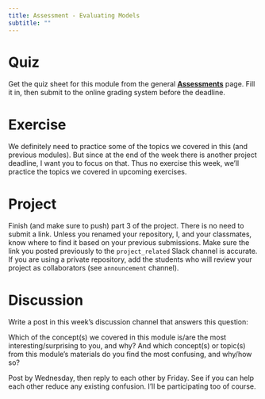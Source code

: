 ```yaml
---
title: Assessment - Evaluating Models
subtitle: ""
---
```


# Quiz

Get the quiz sheet for this module from the general [**Assessments**](../../courseinfo/assessments-overview.qmd) page. Fill it in, then submit to the online grading system before the deadline.

# Exercise

We definitely need to practice some of the topics we covered in this (and previous modules). But since at the end of the week there is another project deadline, I want you to focus on that. Thus no exercise this week, we'll practice the topics we covered in upcoming exercises.

# Project

Finish (and make sure to push) part 3 of the project. There is no need to submit a link. Unless you renamed your repository, I, and your classmates, know where to find it based on your previous submissions. Make sure the link you posted previously to the `project_related` Slack channel is accurate. If you are using a private repository, add the students who will review your project as collaborators (see `announcement` channel).

# Discussion

Write a post in this week's discussion channel that answers this question:

Which of the concept(s) we covered in this module is/are the most interesting/surprising to you, and why? And which concept(s) or topic(s) from this module's materials do you find the most confusing, and why/how so?

Post by Wednesday, then reply to each other by Friday. See if you can help each other reduce any existing confusion. I'll be participating too of course.
